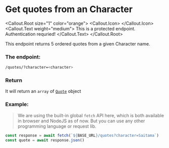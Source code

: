 
# Get quotes from an Character

<Callout.Root size="1" color="orange">
	<Callout.Icon>
		<LockClosedIcon />
	</Callout.Icon>
	<Callout.Text weight="medium">
		<Text>This is a protected endpoint. Authentication requried!</Text>
	</Callout.Text>
</Callout.Root>

This endpoint returns 5 ordered quotes from a given Character name.

### The endpoint:
```sh
/quotes/?character=<character>
```

### Return
It will return an `array` of [`Quote`](/quote) object

### Example:
> We are using the built-in global `fetch` API here, which is both available in browser and NodeJS as of now. But you can use any other programming language or request lib.

```js
const response = await fetch(`${BASE_URL}/quotes?character=Saitama`)
const quote = await response.json()
```
